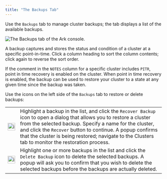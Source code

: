 ```yaml
---
title: "The Backups Tab"
---
```


<div id="ark_backups_tab" class="registered_link"></div>


Use the `Backups` tab to manage cluster backups; the tab displays a list of the available backups.

![*The Backups tab of the Ark console.*](../images/backups_tab.png)

A backup captures and stores the status and condition of a cluster at a specific point-in-time. Click a column heading to sort the column contents; click again to reverse the sort order.

If the comment in the `NOTES` column for a specific cluster includes `PITR`, point in time recovery is enabled on the cluster. When point in time recovery is enabled, the backup can be used to restore your cluster to a state at any given time since the backup was taken.

Use the icons on the left side of the `Backups` tab to restore or delete backups:

|                                                                                             |                                                                                                                                                                                                                                                                                                                                                       |
|---------------------------------------------------------------------------------------------|-------------------------------------------------------------------------------------------------------------------------------------------------------------------------------------------------------------------------------------------------------------------------------------------------------------------------------------------------------|
| <img src="../images/recover_backup_icon.png" style="width:0.25in;height:0.25in" alt="icon1" /> | Highlight a backup in the list, and click the `Recover Backup` icon to open a dialog that allows you to restore a cluster from the selected backup. Specify a name for the cluster, and click the `Recover` button to continue. A popup confirms that the cluster is being restored; navigate to the Clusters tab to monitor the restoration process. |
| <img src="../images/delete_backup_icon.png" style="width:0.25in;height:0.25in" alt="icon2" />  | Highlight one or more backups in the list and click the `Delete Backup` icon to delete the selected backups. A popup will ask you to confirm that you wish to delete the selected backups before the backups are actually deleted.                                                                                                                    |
